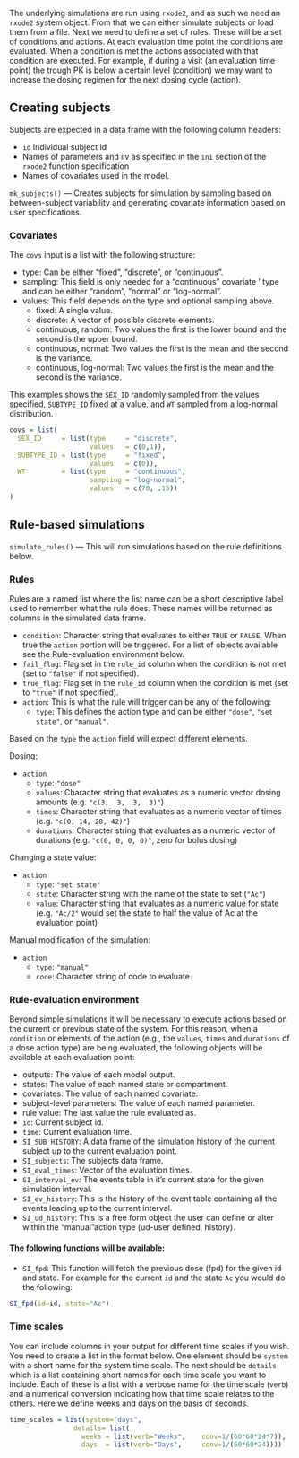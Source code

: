 
The underlying simulations are run using `rxode2`, and as such we need an
`rxode2` system object. From that we can either simulate subjects or load them
from a file. Next we need to define a set of rules. These will be a set of
conditions and actions. At each evaluation time point the conditions are
evaluated.  When a condition is met the actions associated with that condition
are executed.  For example, if during a visit (an evaluation time point) the
trough PK is below a certain level (condition) we may want to increase the
dosing regimen for the next dosing cycle (action).

## Creating subjects

Subjects are expected in a data frame with the following column headers:

* `id` Individual subject id
* Names of parameters and iiv as specified in the `ini` section of the
  `rxode2` function specification
* Names of covariates used in the model.

`mk_subjects()` --- Creates subjects for simulation by sampling based on
between-subject variability and generating covariate information based on user
specifications. 

### Covariates

The `covs` input is a list with the following structure:

* type: Can be either "fixed", "discrete", or "continuous".
* sampling: This field is only needed for a "continuous" covariate ' type and can be either "random", "normal" or "log-normal".
* values: This field depends on the type and optional sampling above.
  * fixed: A single value.
  * discrete: A vector of possible discrete elements.
  * continuous, random: Two values the first is the lower bound and the second is the upper bound.
  * continuous, normal: Two values the first is the mean and the second is the variance.
  * continuous, log-normal: Two values the first is the mean and the second is the variance.
  
This examples shows the `SEX_ID` randomly sampled from the values specified,
`SUBTYPE_ID` fixed at a value, and `WT` sampled from a log-normal
distribution.

```r
covs = list(
  SEX_ID     = list(type     = "discrete", 
                    values   = c(0,1)),
  SUBTYPE_ID = list(type     = "fixed",
                    values   = c(0)),
  WT         = list(type     = "continuous",
                    sampling = "log-normal",
                    values   = c(70, .15))
)
```

## Rule-based simulations

`simulate_rules()` --- This will run simulations based on the rule definitions
below. 

### Rules

Rules are a named list where the list name can be a short descriptive label
used to remember what the rule does. These names will be returned as columns
in the simulated data frame.

 * `condition`: Character string that evaluates to either `TRUE` or `FALSE`. When true the `action` portion will be triggered. For a list of objects available see the Rule-evaluation environment below.
 * `fail_flag`: Flag set in the `rule_id` column when the condition is not met (set to `"false"` if not specified).
 * `true_flag`: Flag set in the `rule_id` column when the condition is met (set to `"true"` if not specified).
 * `action`: This is what the rule will trigger can be any of the following: 
   * `type`:  This defines the action type and can be either `"dose"`,  `"set state"`, or `"manual"`.

Based on the `type` the `action` field will expect different elements. 

Dosing:

* `action`
  * `type`:  `"dose"`
  * `values`:     Character string that evaluates as a numeric vector  dosing amounts (e.g. `"c(3,  3,  3,  3)"`)
  * `times`:      Character string that evaluates as a numeric vector of times (e.g. `"c(0, 14, 28, 42)"`)
  * `durations`:  Character string that evaluates as a numeric vector of durations  (e.g. `"c(0, 0, 0, 0)"`, zero for bolus dosing)

Changing a state value:

* `action`
  * `type`:  `"set state"`
  * `state`:     Character string with the name of the state to set (`"Ac"`)
  * `value`:     Character string that evaluates as a numeric value for state (e.g. `"Ac/2"` would set the state to half the value of Ac at the evaluation point)

Manual modification of the simulation:

* `action`
  * `type`:  `"manual"`
  * `code`:  Character string of code to evaluate.

### Rule-evaluation environment

Beyond simple simulations it will be necessary to execute actions based on the
current or previous state of the system. For this reason,  when a `condition`
or elements of the action (e.g., the `values`, `times` and `durations` of a
dose action type) are being evaluated, the following objects will be available
at each evaluation point:

* outputs:    The value of each model output. 
* states:     The value of each named state or compartment.
* covariates: The value of each named covariate.
* subject-level parameters: The value of each named parameter.
* rule value: The last value the rule evaluated as.
* `id`: Current subject id.
* `time`: Current evaluation time. 
* `SI_SUB_HISTORY`: A data frame of the simulation history of the current subject up to the current evaluation point.
* `SI_subjects`: The subjects data frame.
* `SI_eval_times`: Vector of the evaluation times.
* `SI_interval_ev`: The events table in it's current state for the given simulation interval.
* `SI_ev_history`: This is the history of the event table containing all
  the events leading up to the current interval.
* `SI_ud_history`: This is a free form object the user can define or alter within
  the "manual"action type (ud-user defined, history). 

####  The following functions will be available:

* `SI_fpd`: This function will fetch the previous dose (fpd) for the given id
  and state. For example for the current `id` and the state `Ac` you would do
  the following:

```r
SI_fpd(id=id, state="Ac")
```

### Time scales

You can include columns in your output for different time scales if you wish.
You need to create a list in the format below. One element should be `system`
with a short name for the system time scale. The next should be `details` which
is a list containing short names for each time scale you want to include. Each
of these is a list with a verbose name for the time scale (`verb`) and a
numerical conversion indicating how that time scale relates to the others. Here
we define weeks and days on the basis of seconds.

```r
time_scales = list(system="days", 
                details= list(
                  weeks = list(verb="Weeks",    conv=1/(60*60*24*7)),
                  days  = list(verb="Days",     conv=1/(60*60*24))))
```
